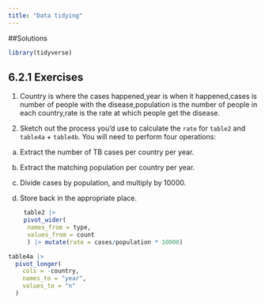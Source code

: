 ```yaml
---
title: "Data tidying"
---
```


##Solutions


```r
library(tidyverse)
```

## 6.2.1 Exercises

1. Country is where the cases happened,year is when it happened,cases is number of people with the disease,population is the number of people in each country,rate is the rate at which people get the disease.


2.  Sketch out the process you'd use to calculate the `rate` for `table2` and `table4a` + `table4b`. You will need to perform four operations:

a.  Extract the number of TB cases per country per year.

b.  Extract the matching population per country per year.

c.  Divide cases by population, and multiply by 10000.

d.  Store back in the appropriate place.

    ```r
 table2 |>
 pivot_wider(
  names_from = type,
  values_from = count
      ) |> mutate(rate = cases/population * 10000)
    ```

```r
table4a |>
  pivot_longer(
    cols = -country,
    names_to = "year",
    values_to = "n"
  )
```
